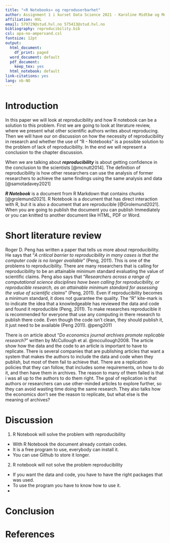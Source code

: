```yaml
---
title: "«R Notebooks» og reproduserbarhet"
author: Assignment 1 i kurset Data Science 2021 - Karoline Midtbø og Morten Knutsen 
affiliation: HVL
email: 579729@stud.hvl.no 575413@stud.hvl.no
bibliography: reproducibility.bib
csl: apa-no-ampersand.csl
fontsize: 12pt
output:
  html_document:
    df_print: paged
  word_document: default
  pdf_document:
    keep_tex: yes
  html_notebook: default  
link-citations: yes
lang: nb-NO
---
```


# Introduction

In this paper we will look at reproducibility and how R notebook can be a solution to this problem. First we are going to look at literature review, where we present what other scientific authors writes about reproducing. Then we will have our on discussion on how the necessity of reproducibility in research and whether the use of "R - Notebooks" is a possible solution to the problem of lack of reproducibility. In the end we will represent a conclusion to the chapter discussion.

When we are talking about ***reproducibility*** is about getting confidence in the conclusion to the scientists [@mcnutt2014]. The definition of reproducibility is how other researchers can use the analysis of former researchers to achieve the same findings using the same analysis and data [@samotadavey2021]

***R Notebook*** is a document from R Markdown that contains chunks [@grolemund2021]. R Notebook is a document that has direct interaction with R, but it is also a document that are reproducible [@Grolemund2021]. When you are going to publish the document you can publish Immediately or you can knitted to another document like HTML, PDF or Word.

# Short literature review

Roger D. Peng has written a paper that tells us more about reproducibility. He says that "*A critical barrier to reproducibility in many cases is that the computer code is no longer available*" (Peng, 2011). This is one of the problems to reproducibility. There are many researchers that is calling for reproducibility to be an attainable minimum standard evaluating the value of scientific claims. Peng also says that "*Researchers across a range of computational science disciplines have been calling for reproducibility, or reproducible research, as an attainable minimum standard for assessing the value of scientific claims*" (Peng, 2011). Even if reproducibility becomes a minimum standard, it does not guarantee the quality. The "R" kite-mark is to indicate the idea that a knowledgeable has reviewed the data and code and found it reproducible (Peng, 2011). To make researches reproducible it is recommended for everyone that use any computing in there research to publish there code. Even though the code isn't clean, they should publish it, it just need to be available (Peng 2011). @peng2011

There is on article about "*Do economics journal archives promote replicable research?*" written by McCullough et al. @mccullough2008. The article show how the data and the code to an article is important to have to replicate. There is several companies that are publishing articles that want a system that makes the authors to include the data and code when they publish, but most of them fail to achieve that. There are a replication policies that they can follow, that includes some requirements, on how to do it, and then have them in archives. The reason to many of them failed is that i was all up to the authors to do them right. The goal of replication is that authors or researchers can use other-minded articles to explore further, so they can avoid wasting time doing the same research. They also talks how the economics don't see the reason to replicate, but what else is the meaning of archives? 

# Discussion

1. R Notebook will solve the problem with reproducibility 
  + With R Notebook the document already contain codes. 
  + It is a free program to use, everybody can install it.
  + You can use Github to store it longer. 
  
  
2. R notebook will not solve the problem reproducibility 
  + If you want the data and code, you have to have the right packages that was used.  
  + To use the program you have to know how to use it.
  +
  
  
# Conclusion


# References
